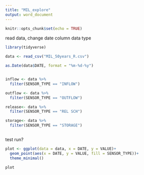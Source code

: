 ```yaml
---
title: "MIL_explore"
output: word_document
---
```


```r
knitr::opts_chunk$set(echo = TRUE)
```

read data, change date column data type
```r

library(tidyverse)

data <- read_csv("MIL_50years_R.csv") 

as.Date(data$DATE, format = "%m-%d-%y")


inflow <- data %>% 
  filter(SENSOR_TYPE == "INFLOW")

outflow <- data %>% 
  filter(SENSOR_TYPE == "OUTFLOW")

release<- data %>% 
  filter(SENSOR_TYPE == "REL SCH")

storage<- data %>% 
  filter(SENSOR_TYPE == "STORAGE")



```



test run?
```r


plot <- ggplot(data = data, x = DATE, y = VALUE)+
  geom_point(aes(x = DATE, y = VALUE, fill = SENSOR_TYPE))+
  theme_minimal()

plot


```







